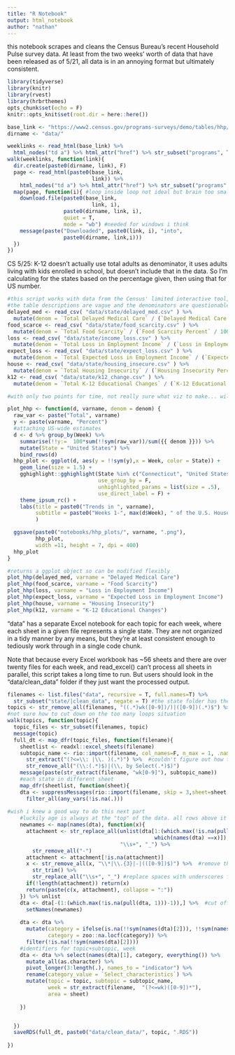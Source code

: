 ```yaml
---
title: "R Notebook"
output: html_notebook
author: "nathan"
---
```


this notebook scrapes and cleans the Census Bureau's recent Household Pulse survey data. At least from the two weeks' worth of data that have been released as of 5/21, all data is in an annoying format but ultimately consistent. 


```r
library(tidyverse)
library(knitr)
library(rvest)
library(hrbrthemes)
opts_chunk$set(echo = F)
knitr::opts_knit$set(root.dir = here::here()) 
```


```r
base_link <- "https://www2.census.gov/programs-surveys/demo/tables/hhp/2020/"
dirname <- "data/"

weeklinks <- read_html(base_link) %>% 
  html_nodes("td a") %>% html_attr("href") %>% str_subset("programs", T)
walk(weeklinks, function(link){
  dir.create(paste0(dirname, link), F)
  page <- read_html(paste0(base_link, 
                           link)) %>% 
    html_nodes("td a") %>% html_attr("href") %>% str_subset("programs", T) 
  map(page, function(i){ #loop inside loop not ideal but brain too small to think of alternative
    download.file(paste0(base_link,
                           link, i),
                  paste0(dirname, link, i),
                  quiet = T, 
                  mode = "wb") #needed for windows i think
    message(paste("Downloaded", paste0(link, i), "into", 
                  paste0(dirname, link,i)))
  })
})
```

CS 5/25: K-12 doesn't actually use total adults as denominator, it uses adults living with kids enrolled in school, but doesn't include that in the data. So I'm calculating for the states based on the percentage given, then using that for US number.

```r
#this script works with data from the Census' limited interactive tool, found at https://www.census.gov/data-tools/demo/hhp/#/table
#the table descriptions are vague and the denominators are questionable (as camille points out) but the data is at least in a tidy form to begin with
delayed_med <- read_csv( "data/state/delayed_med.csv" ) %>%
  mutate(denom = `Total Delayed Medical Care` / (`Delayed Medical Care Percent` / 100))
food_scarce <- read_csv( "data/state/food_scarcity.csv" ) %>%
  mutate(denom = `Total Food Scarcity` / (`Food Scarcity Percent` / 100))
loss <- read_csv( "data/state/income_loss.csv" ) %>%
  mutate(denom = `Total Loss in Employment Income` / (`Loss in Employment Income Percent` / 100))
expect_loss <- read_csv( "data/state/expect_loss.csv" ) %>%
  mutate(denom = `Total Expected Loss in Employment Income` / (`Expected Loss in Employment Income Percent` / 100))
house <- read_csv( "data/state/housing_insecure.csv" ) %>%
  mutate(denom = `Total Housing Insecurity` / (`Housing Insecurity Percent` / 100))
k12 <- read_csv( "data/state/k12_change.csv" ) %>%
  mutate(denom = `Total K-12 Educational Changes` / (`K-12 Educational Changes Percent` / 100))

#with only two points for time, not really sure what viz to make... will set something up that could be useful for when there are more data

plot_hhp <- function(d, varname, denom = denom) {
  raw_var <- paste("Total", varname)
  y <- paste(varname, "Percent")
  #attaching US-wide estimates
  d <- d %>% group_by(Week) %>% 
    summarise(!!y:=  100*sum(!!sym(raw_var))/sum({{ denom }})) %>% 
    mutate(State = "United States") %>% 
    bind_rows(d)
  hhp_plot <- ggplot(d, aes(y = !!sym(y),x = Week, color = State)) +
    geom_line(size = 1.5) +
    gghighlight::gghighlight(State %in% c("Connecticut", "United States"),
                             use_group_by = F,
                             unhighlighted_params = list(size = .5),
                             use_direct_label = F) +
    theme_ipsum_rc() + 
    labs(title = paste0("Trends in ", varname), 
         subtitle = paste0("Weeks 1-", max(d$Week), " of the U.S. Household Pulse Survey")
         )

  ggsave(paste0("notebooks/hhp_plots/", varname, ".png"), 
         hhp_plot, 
         width =11, height = 7, dpi = 400)
  hhp_plot
}

#returns a ggplot object so can be modified flexibly
plot_hhp(delayed_med, varname = "Delayed Medical Care")
plot_hhp(food_scarce, varname = "Food Scarcity")
plot_hhp(loss, varname = "Loss in Employment Income")
plot_hhp(expect_loss, varname = "Expected Loss in Employment Income")
plot_hhp(house, varname = "Housing Insecurity")
plot_hhp(k12, varname = "K-12 Educational Changes")


```

"data" has a separate Excel notebook for each topic for each week, where each sheet in a given file represents a single state. They are not organized in a tidy manner by any means, but they're at least consistent enough to tediously work through in a single code chunk.

Note that because every Excel workbook has ~56 sheets and there are over twenty files for each week, and read_excel() can't process all sheets in parallel, this script takes a long time to run. But users should look in the "data/clean_data" folder if they just want the processed output. 

```r
filenames <- list.files("data", recursive = T, full.names=T) %>% 
  str_subset("state/|clean_data", negate = T) #the state folder has the already-clean files -> should be excluded from cleaning
topics <- str_remove_all(filenames, "((.*)wk([0-9])/)|([0-9])(.*)$") %>% unique
#not sure how to cut down on the too many loops situation
walk(topics, function(topic){
  topic_files <- str_subset(filenames, topic) 
  message(topic)
  full_dt <- map_dfr(topic_files, function(filename){
    sheetlist <- readxl::excel_sheets(filename)
    subtopic_name <- rio::import(filename, col_names=F, n_max = 1, .name_repair = "minimal")[1,1] %>% 
      str_extract("(?<=\\: |\\. )(.*)") %>%  #couldn't figure out how to use str_remove efficiently
      str_remove_all("(\\:(.*)$)|(\\, by Select(.*)$)")
    message(paste(str_extract(filename, "wk[0-9]"), subtopic_name))
    #each state in different sheet
    map_dfr(sheetlist, function(sheet){
    dta <- suppressMessages(rio::import(filename, skip = 3,sheet=sheet, .name_repair = "unique")) %>% #can't figure out how to suppress messages nicely
      filter_all(any_vars(!is.na(.)))
    
#wish i knew a good way to do this next part
    #luckily age is always at the "top" of the data. all rows above it should be incorporated into the column names
    newnames <- map(names(dta), function(x){
      attachment <- str_replace_all(unlist(dta[1:(which.max(!is.na(pull(dta, 1)))-1), 
                                               which(names(dta) ==x)]), 
                                    "\\s+", "_") %>% 
        str_remove_all("-")
      attachment <- attachment[!is.na(attachment)]
      x <- str_remove_all(x, "\\*|\\.{3}|-|(([0-9])$)") %>%  #remove the name repair function
        str_trim() %>% 
        str_replace_all("\\s+", "_") #replace spaces with underscores for tidy practices
      if(!length(attachment)) return(x)
      return(paste(c(x, attachment), collapse = ":"))
    }) %>% unlist
    dta <- dta[-(1:(which.max(!is.na(pull(dta, 1)))-1)),] %>%  #cut off the fluff
      setNames(newnames) 
    
    dta <- dta %>% 
      mutate(category = ifelse(is.na(!!sym(names(dta)[2])), !!sym(names(dta)[1]), NA),
             category = zoo::na.locf(category)) %>% 
      filter(!is.na(!!sym(names(dta)[2]))) 
    #identifiers for topic+subtopic, week
    dta <- dta %>% select(names(dta)[1], category, everything()) %>%
      mutate_all(as.character) %>% 
      pivot_longer(3:length(.), names_to = "indicator") %>% 
      rename(category_value = `Select_characteristics`) %>% 
      mutate(topic = topic, subtopic = subtopic_name, 
             week = str_extract(filename,  "(?<=wk)([0-9])*"),
             area = sheet)
      
    })


  })
  saveRDS(full_dt, paste0("data/clean_data/", topic, ".RDS"))
  
})

```


